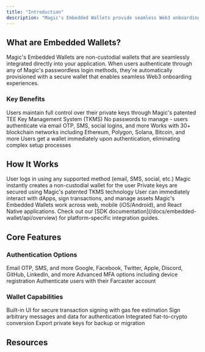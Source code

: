 ```yaml
---
title: "Introduction"
description: "Magic's Embedded Wallets provide seamless Web3 onboarding with non-custodial security, passwordless authentication, and multi-chain support."
---
```


## What are Embedded Wallets?

Magic's Embedded Wallets are non-custodial wallets that are seamlessly integrated directly into your application. When users authenticate through any of Magic's passwordless login methods, they're automatically provisioned with a secure wallet that enables seamless Web3 onboarding experiences.

### Key Benefits

<CardGroup cols={2}>
<Card title="Non-custodial Security" icon="shield-halved">
Users maintain full control over their private keys through Magic's patented TEE Key Management System (TKMS)
</Card>

<Card title="Passwordless Authentication" icon="key">
No passwords to manage - users authenticate via email OTP, SMS, social logins, and more
</Card>

<Card title="Multi-chain Support" icon="link">
Works with 30+ blockchain networks including Ethereum, Polygon, Solana, Bitcoin, and more
</Card>

<Card title="Instant Onboarding" icon="rocket">
Users get a wallet immediately upon authentication, eliminating complex setup processes
</Card>
</CardGroup>

## How It Works

<Steps>
<Step title="User Authentication" icon="user-check">
User logs in using any supported method (email, SMS, social, etc.)
</Step>

<Step title="Automatic Wallet Creation" icon="wallet">
Magic instantly creates a non-custodial wallet for the user
</Step>

<Step title="Key Management" icon="shield-halved">
Private keys are secured using Magic's patented TKMS technology
</Step>

<Step title="Web3 Ready" icon="rocket">
User can immediately interact with dApps, sign transactions, and manage assets
</Step>
</Steps>

<Tip>
Magic's Embedded Wallets work across web, mobile (iOS/Android), and React Native applications. Check out our [SDK documentation](/docs/embedded-wallet/api/overview) for platform-specific integration guides.
</Tip>

## Core Features

### Authentication Options

<CardGroup cols={2}>
<Card title="Passwordless Login" icon="envelope">
Email OTP, SMS, and more
</Card>

<Card title="Social Logins" icon="users">
Google, Facebook, Twitter, Apple, Discord, GitHub, LinkedIn, and more
</Card>

<Card title="Multi-Factor Authentication" icon="shield-check">
Advanced MFA options including device registration
</Card>

<Card title="Farcaster Login" icon="tower-observation" href="/docs/embedded-wallet/authentication/login/farcaster">
Authenticate users with their Farcaster account
</Card>
</CardGroup>

### Wallet Capabilities

<CardGroup cols={2}>
<Card title="Transaction Signing" icon="rotate">
Built-in UI for secure transaction signing with gas fee estimation
</Card>

<Card title="Personal Signatures" icon="circle-user">
Sign arbitrary messages and data for authentication
</Card>

<Card title="Fiat On-Ramps" icon="money-bill-wave">
Integrated fiat-to-crypto conversion
</Card>

<Card title="Key Export" icon="up-right-from-square">
Export private keys for backup or migration
</Card>
</CardGroup>

## Resources

<CardGroup cols={2}>
<Card title="Read Magic Guides" icon="book-open" href="https://magic.link/guides" />
<Card title="Video Tutorials" icon="youtube" href="https://www.youtube.com/@Magiclabs/videos" />
</CardGroup>
